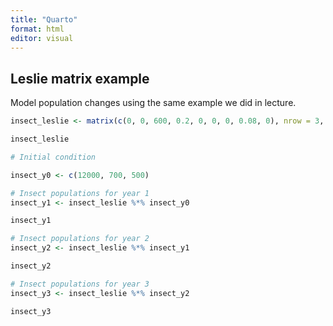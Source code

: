 ```yaml
---
title: "Quarto"
format: html
editor: visual
---
```


## Leslie matrix example

Model population changes using the same example we did in lecture.

```r
insect_leslie <- matrix(c(0, 0, 600, 0.2, 0, 0, 0, 0.08, 0), nrow = 3, ncol = 3, byrow = TRUE)

insect_leslie
```

```r
# Initial condition

insect_y0 <- c(12000, 700, 500)
```

```r
# Insect populations for year 1
insect_y1 <- insect_leslie %*% insect_y0

insect_y1
```

```r
# Insect populations for year 2
insect_y2 <- insect_leslie %*% insect_y1

insect_y2
```

```r
# Insect populations for year 3
insect_y3 <- insect_leslie %*% insect_y2

insect_y3
```
